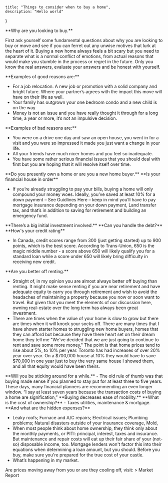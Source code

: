 
    title: "Things to consider when to buy a home",
    description: "Hello world"
}

<BlogHeader Title="Things to consider when to buy a home." Description="Discover key factors to help you make an informed decision, ensuring your purchase is both smart and satisfying. Avoid common pitfalls with our expert tips." />

<TypographyLead>
    **Why are you looking to buy.**
</TypographyLead>

First ask yourself some fundamental questions about why you are looking to buy or move and see if you can ferret out any unwise motives that lurk at the heart of it. Buying a new home always feels a bit scary but you need to separate what is a normal conflict of emotions, from actual reasons that would make you stumble in the process or regret in the future. Only you know the real answers, evaluate your answers and be honest with yourself.

<TypographyLead>
    **Examples of good reasons are:**
</TypographyLead>


- For a job relocation. A new job or promotion with a solid company and bright future. Where your partner’s agrees with the impact this move will have on their life as well.
- Your family has outgrown your one bedroom condo and a new child is on the way
- Money is not an issue and you have really thought it through for a long time, a year or more, it’s not an impulsive decision.

<TypographyLead>
    **Examples of bad reasons are:**
</TypographyLead>

- You were on a drive one day and saw an open house, you went in for a visit and you were so impressed it made you just want a change in your life.
- All your friends have much nicer homes and you feel so inadequate.
- You have some rather serious financial issues that you should deal with first but you are hoping that it will resolve itself over time.

<TypographyLead>
**Do you presently own a home or are you a new home buyer.**
</TypographyLead>

<TypographyLead>
    **Is your financial house in order**
</TypographyLead>

- If you’re already struggling to pay your bills, buying a home will only compound your money woes. Ideally, you’ve saved at least 10% for a down payment – See Guidlines Here – keep in mind you’ll have to pay mortgage insurance  depending on your down payment, Land transfer tax, and that’s in addition to saving for retirement and building an emergency fund.

<TypographyLead>
**There’s a big initial investment involved.**
</TypographyLead>

<TypographyLead>
    **Can you handle the debt?**
</TypographyLead>

<TypographyLead>
    **How's your credit rating**
</TypographyLead>

- In Canada, credit scores range from 300 (just getting started) up to 900 points, which is the best score. According to Trans-Union, 650 is the magic middle number - a score above 650 will likely qualify you for a standard loan while a score under 650 will likely bring difficulty in receiving new credit.

<TypographyLead>
**Are you better off renting.**
</TypographyLead>

- Straight of, in my opinion you are almost always better off buying than renting. It might make sense renting if you are near retirement and have adequate equity to carry you through retirement and wish to avoid the headaches of maintaining a property because you now or soon want to travel. But given that you meet the elements of our discussion here, owning real-estate over the long term has always been great investment.
- There are times when the value of your home is slow to grow but there are times when it will knock your socks off. There are many times that I have shown starter homes to struggling new home buyers, homes that they can afford but because they have there heart set on their dream home they tell me "We've decided that we are just going to continue to rent and save some more money."  The point is that home prices tend to rise about 5%, to 10% per year. Toronto has had increases of over 20% year over year. On a $700,000 house at 10% they would have to save $70,000 in one year just to buy the very same house I showed them, and all that equity would have been theirs.

<TypographyLead>
  **Will you be sticking around for a while.**
</TypographyLead>
- The old rule of thumb was that buying made sense if you planned to stay put for at least three to five years. These days, many financial planners are recommending an even longer window. “I say at least seven years because the transaction costs of buying a home are signification,”

<TypographyLead>
  **Buying decreases ease of mobility.**
</TypographyLead>

<TypographyLead>
 **What is the cost of ownership?**
</TypographyLead>
- Taxes utilities, maintenance & mortgage.

<TypographyLead>
 **And what are the hidden expenses?**
</TypographyLead>

- Leaky roofs; Furnace and A/C repairs; Electrical issues; Plumbing problems; Natural disasters outside of your insurance coverage, Mold,
- When most people think about home ownership, they think only about the monthly payments, or PITI: principal, interest, taxes and insurance. But maintenance and repair costs will eat up their fair share of your (not-so) disposable income, too. Mortgage lenders won't factor this into their equations when determining a loan amount, but you should. Before you buy, make sure you're prepared for the true cost of your castle.
- What’s happening in my market.

Are prices moving away from you or are they cooling off, visit: > Market Report
